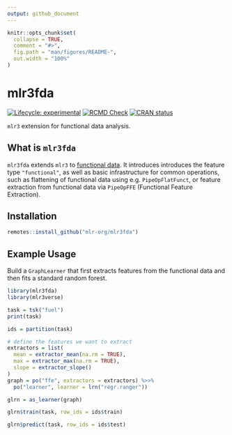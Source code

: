 ```yaml
---
output: github_document
---
```


<!-- README.md is generated from README.Rmd. Please edit that file -->

```r
knitr::opts_chunk$set(
  collapse = TRUE,
  comment = "#>",
  fig.path = "man/figures/README-",
  out.width = "100%"
)
```

# mlr3fda

<!-- badges: start -->
[![Lifecycle: experimental](https://img.shields.io/badge/lifecycle-experimental-orange.svg)](https://lifecycle.r-lib.org/articles/stages.html#experimental)
[![RCMD Check](https://github.com/mlr-org/mlr3fda/actions/workflows/rcmdcheck.yaml/badge.svg)](https://github.com/mlr-org/mlr3fda/actions/workflows/rcmdcheck.yaml)
[![CRAN status](https://www.r-pkg.org/badges/version/mlr3fda)](https://CRAN.R-project.org/package=mlr3fda)
<!-- badges: end -->

`mlr3` extension for functional data analysis.


## What is `mlr3fda`

`mlr3fda` extends `mlr3` to [functional data](https://en.wikipedia.org/wiki/Functional_data_analysis).
It introduces introduces the feature type `"functional"`, as well as basic
infrastructure for common operations, such as flattening of functional data
using e.g. `PipeOpFlatFunct`, or feature extraction from functional data via
`PipeOpFFE` (Functional Feature Extraction).

## Installation

```r
remotes::install_github("mlr-org/mlr3fda")
```

## Example Usage

Build a `GraphLearner` that first extracts features from the functional 
data and then fits a standard random forest.

```r
library(mlr3fda)
library(mlr3verse)

task = tsk("fuel")
print(task)

ids = partition(task)

# define the features we want to extract
extractors = list(
  mean = extractor_mean(na.rm = TRUE),
  max = extractor_max(na.rm = TRUE),
  slope = extractor_slope()
)
graph = po("ffe", extractors = extractors) %>>%
  po("learner", learner = lrn("regr.ranger"))

glrn = as_learner(graph)

glrn$train(task, row_ids = ids$train)

glrn$predict(task, row_ids = ids$test)
```
